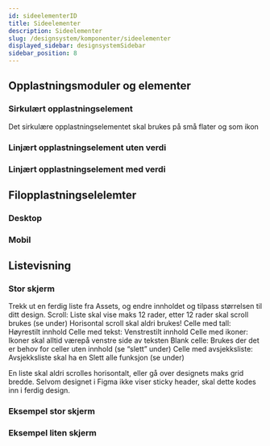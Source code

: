 ```yaml
---
id: sideelementerID
title: Sideelementer
description: Sideelementer
slug: /designsystem/komponenter/sideelementer
displayed_sidebar: designsystemSidebar
sidebar_position: 8
---
```


## Opplastningsmoduler og elementer

### Sirkulært opplastningselement

Det sirkulære opplastningselementet skal brukes på små flater og som ikon

### Linjært opplastningselement uten verdi

### Linjært opplastningselement med verdi

## Filopplastningselelemter

### Desktop

### Mobil

## Listevisning

### Stor skjerm

Trekk ut en ferdig liste fra Assets, og endre innholdet og tilpass størrelsen til ditt design.
Scroll: Liste skal vise maks 12 rader, etter 12 rader skal scroll brukes (se under)
Horisontal scroll skal aldri brukes!
Celle med tall: Høyrestilt innhold
Celle med tekst: Venstrestilt innhold
Celle med ikoner:  Ikoner skal alltid værepå venstre side av teksten
Blank celle: Brukes der det er behov for celler uten innhold (se “slett” under)
Celle med avsjekksliste: Avsjekksliste skal ha en Slett alle funksjon (se under)

En liste skal aldri scrolles horisontalt, eller gå over designets maks grid bredde.
Selvom designet i Figma ikke viser sticky header, skal dette kodes inn i ferdig design.

### Eksempel stor skjerm

### Eksempel liten skjerm